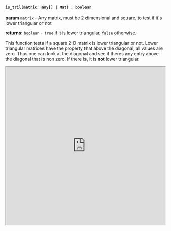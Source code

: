 

#### `is_tril(matrix: any[] | Mat) : boolean`

**param** `matrix` - Any matrix, must be 2 dimensional and square, to test if it's lower triangular or not

**returns:** `boolean` - `true` if it is lower triangular, `false` otherwise.

This function tests if a square 2-D matrix is lower triangular or not. Lower triangular matrices have the property that above the diagonal, all values are zero. Thus one can look at the diagonal and see if theres any entry above the diagonal that is non zero. If there is, it is **not** lower triangular. 


<iframe src="https://hlab.app/s/docs/is_tril_hbook"
    width="100%"
    height="500px"/>